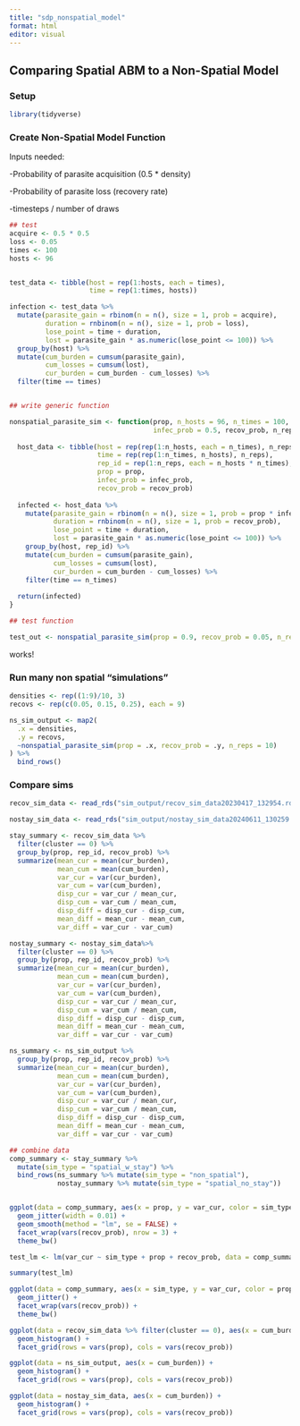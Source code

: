 ```yaml
---
title: "sdp_nonspatial_model"
format: html
editor: visual
---
```


## Comparing Spatial ABM to a Non-Spatial Model

### Setup

```r

library(tidyverse)
```

### Create Non-Spatial Model Function

Inputs needed:

-Probability of parasite acquisition (0.5 \* density)

-Probability of parasite loss (recovery rate)

-timesteps / number of draws

```r
## test
acquire <- 0.5 * 0.5
loss <- 0.05
times <- 100
hosts <- 96


test_data <- tibble(host = rep(1:hosts, each = times),
                    time = rep(1:times, hosts))

infection <- test_data %>%
  mutate(parasite_gain = rbinom(n = n(), size = 1, prob = acquire),
         duration = rnbinom(n = n(), size = 1, prob = loss),
         lose_point = time + duration,
         lost = parasite_gain * as.numeric(lose_point <= 100)) %>%
  group_by(host) %>%
  mutate(cum_burden = cumsum(parasite_gain),
         cum_losses = cumsum(lost),
         cur_burden = cum_burden - cum_losses) %>%
  filter(time == times)


## write generic function

nonspatial_parasite_sim <- function(prop, n_hosts = 96, n_times = 100, 
                                    infec_prob = 0.5, recov_prob, n_reps){
  
  host_data <- tibble(host = rep(rep(1:n_hosts, each = n_times), n_reps),
                      time = rep(rep(1:n_times, n_hosts), n_reps),
                      rep_id = rep(1:n_reps, each = n_hosts * n_times),
                      prop = prop,
                      infec_prob = infec_prob,
                      recov_prob = recov_prob)
  
  infected <- host_data %>%
    mutate(parasite_gain = rbinom(n = n(), size = 1, prob = prop * infec_prob),
           duration = rnbinom(n = n(), size = 1, prob = recov_prob),
           lose_point = time + duration,
           lost = parasite_gain * as.numeric(lose_point <= 100)) %>%
    group_by(host, rep_id) %>%
    mutate(cum_burden = cumsum(parasite_gain),
           cum_losses = cumsum(lost),
           cur_burden = cum_burden - cum_losses) %>%
    filter(time == n_times)
  
  return(infected)
}

## test function

test_out <- nonspatial_parasite_sim(prop = 0.9, recov_prob = 0.05, n_reps = 10)
```

works!

### Run many non spatial "simulations"

```r

densities <- rep((1:9)/10, 3)
recovs <- rep(c(0.05, 0.15, 0.25), each = 9)

ns_sim_output <- map2(
  .x = densities,
  .y = recovs,
  ~nonspatial_parasite_sim(prop = .x, recov_prob = .y, n_reps = 10)
) %>%
  bind_rows()
```

### Compare sims

```r

recov_sim_data <- read_rds("sim_output/recov_sim_data20230417_132954.rds")

nostay_sim_data <- read_rds("sim_output/nostay_sim_data20240611_130259.rds")

stay_summary <- recov_sim_data %>%
  filter(cluster == 0) %>%
  group_by(prop, rep_id, recov_prob) %>%
  summarize(mean_cur = mean(cur_burden),
            mean_cum = mean(cum_burden),
            var_cur = var(cur_burden),
            var_cum = var(cum_burden),
            disp_cur = var_cur / mean_cur,
            disp_cum = var_cum / mean_cum,
            disp_diff = disp_cur - disp_cum,
            mean_diff = mean_cur - mean_cum,
            var_diff = var_cur - var_cum)

nostay_summary <- nostay_sim_data%>%
  filter(cluster == 0) %>%
  group_by(prop, rep_id, recov_prob) %>%
  summarize(mean_cur = mean(cur_burden),
            mean_cum = mean(cum_burden),
            var_cur = var(cur_burden),
            var_cum = var(cum_burden),
            disp_cur = var_cur / mean_cur,
            disp_cum = var_cum / mean_cum,
            disp_diff = disp_cur - disp_cum,
            mean_diff = mean_cur - mean_cum,
            var_diff = var_cur - var_cum)

ns_summary <- ns_sim_output %>%
  group_by(prop, rep_id, recov_prob) %>%
  summarize(mean_cur = mean(cur_burden),
            mean_cum = mean(cum_burden),
            var_cur = var(cur_burden),
            var_cum = var(cum_burden),
            disp_cur = var_cur / mean_cur,
            disp_cum = var_cum / mean_cum,
            disp_diff = disp_cur - disp_cum,
            mean_diff = mean_cur - mean_cum,
            var_diff = var_cur - var_cum)

## combine data
comp_summary <- stay_summary %>%
  mutate(sim_type = "spatial_w_stay") %>%
  bind_rows(ns_summary %>% mutate(sim_type = "non_spatial"),
            nostay_summary %>% mutate(sim_type = "spatial_no_stay"))


ggplot(data = comp_summary, aes(x = prop, y = var_cur, color = sim_type)) +
  geom_jitter(width = 0.01) +
  geom_smooth(method = "lm", se = FALSE) +
  facet_wrap(vars(recov_prob), nrow = 3) +
  theme_bw()

test_lm <- lm(var_cur ~ sim_type + prop + recov_prob, data = comp_summary)

summary(test_lm)

ggplot(data = comp_summary, aes(x = sim_type, y = var_cur, color = prop)) +
  geom_jitter() +
  facet_wrap(vars(recov_prob)) +
  theme_bw()

ggplot(data = recov_sim_data %>% filter(cluster == 0), aes(x = cum_burden)) +
  geom_histogram() +
  facet_grid(rows = vars(prop), cols = vars(recov_prob))

ggplot(data = ns_sim_output, aes(x = cum_burden)) +
  geom_histogram() +
  facet_grid(rows = vars(prop), cols = vars(recov_prob))

ggplot(data = nostay_sim_data, aes(x = cum_burden)) +
  geom_histogram() +
  facet_grid(rows = vars(prop), cols = vars(recov_prob))
```
